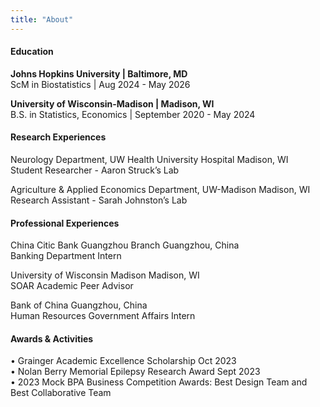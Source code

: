 ```yaml
---
title: "About"
---
```


#### **Education**

**Johns Hopkins University | Baltimore, MD**  
ScM in Biostatistics | Aug 2024 - May 2026

**University of Wisconsin-Madison | Madison, WI**  
B.S. in Statistics, Economics | September 2020 - May 2024

#### **Research Experiences**

Neurology Department, UW Health University Hospital Madison, WI  
Student Researcher - Aaron Struck’s Lab

Agriculture & Applied Economics Department, UW-Madison Madison, WI  
Research Assistant - Sarah Johnston’s Lab

#### **Professional Experiences**

China Citic Bank Guangzhou Branch Guangzhou, China  
Banking Department Intern

University of Wisconsin Madison Madison, WI  
SOAR Academic Peer Advisor

Bank of China Guangzhou, China  
Human Resources Government Affairs Intern

#### **Awards & Activities**
• Grainger Academic Excellence Scholarship Oct 2023  
• Nolan Berry Memorial Epilepsy Research Award Sept 2023  
• 2023 Mock BPA Business Competition Awards: Best Design Team and Best Collaborative Team  